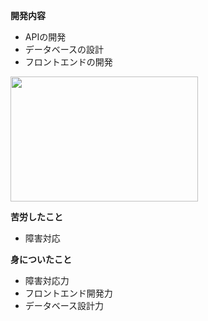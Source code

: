 
**開発内容**

- APIの開発
- データベースの設計
- フロントエンドの開発

<Spacer />
<img width="300" height="200" src="sample.png" alt="" />
<Spacer />

**苦労したこと**

- 障害対応

<Spacer />

**身についたこと**

- 障害対応力
- フロントエンド開発力
- データベース設計力

<Spacer />
